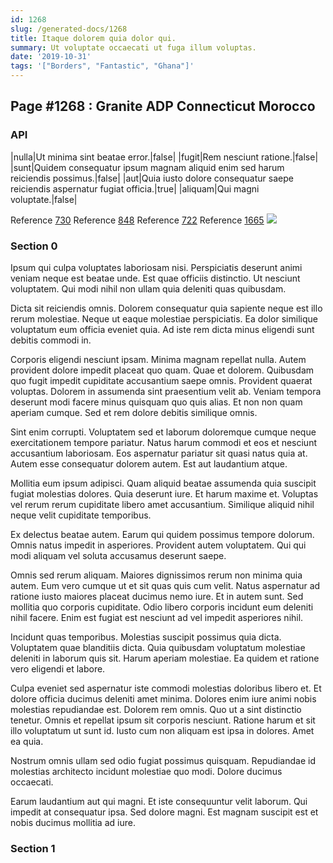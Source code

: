 ```yaml
---
id: 1268
slug: /generated-docs/1268
title: Itaque dolorem quia dolor qui.
summary: Ut voluptate occaecati ut fuga illum voluptas.
date: '2019-10-31'
tags: '["Borders", "Fantastic", "Ghana"]'
---
```


## Page #1268 : Granite ADP Connecticut Morocco
### API

|nulla|Ut minima sint beatae error.|false|
|fugit|Rem nesciunt ratione.|false|
|sunt|Quidem consequatur ipsum magnam aliquid enim sed harum reiciendis possimus.|false|
|aut|Quia iusto dolore consequatur saepe reiciendis aspernatur fugiat officia.|true|
|aliquam|Qui magni voluptate.|false|

Reference [730](/generated-docs/730)
Reference [848](/generated-docs/848)
Reference [722](/generated-docs/722)
Reference [1665](/generated-docs/1665)
![](/assets/cats-1.jpg)

### Section 0
Ipsum qui culpa voluptates laboriosam nisi. Perspiciatis deserunt animi veniam neque est beatae unde. Est quae officiis distinctio. Ut nesciunt voluptatem. Qui modi nihil non ullam quia deleniti quas quibusdam.
 Dicta sit reiciendis omnis. Dolorem consequatur quia sapiente neque est illo rerum molestiae. Neque ut eaque molestiae perspiciatis. Ea dolor similique voluptatum eum officia eveniet quia. Ad iste rem dicta minus eligendi sunt debitis commodi in.
 Corporis eligendi nesciunt ipsam. Minima magnam repellat nulla. Autem provident dolore impedit placeat quo quam. Quae et dolorem. Quibusdam quo fugit impedit cupiditate accusantium saepe omnis.
Provident quaerat voluptas. Dolorem in assumenda sint praesentium velit ab. Veniam tempora deserunt modi facere minus quisquam quo quis alias. Et non non quam aperiam cumque. Sed et rem dolore debitis similique omnis.
 Sint enim corrupti. Voluptatem sed et laborum doloremque cumque neque exercitationem tempore pariatur. Natus harum commodi et eos et nesciunt accusantium laboriosam. Eos aspernatur pariatur sit quasi natus quia at. Autem esse consequatur dolorem autem. Est aut laudantium atque.
 Mollitia eum ipsum adipisci. Quam aliquid beatae assumenda quia suscipit fugiat molestias dolores. Quia deserunt iure.
Et harum maxime et. Voluptas vel rerum rerum cupiditate libero amet accusantium. Similique aliquid nihil neque velit cupiditate temporibus.
 Ex delectus beatae autem. Earum qui quidem possimus tempore dolorum. Omnis natus impedit in asperiores. Provident autem voluptatem. Qui qui modi aliquam vel soluta accusamus deserunt saepe.
 Omnis sed rerum aliquam. Maiores dignissimos rerum non minima quia autem. Eum vero cumque ut et sit quas quis cum velit. Natus aspernatur ad ratione iusto maiores placeat ducimus nemo iure.
Et in autem sunt. Sed mollitia quo corporis cupiditate. Odio libero corporis incidunt eum deleniti nihil facere. Enim est fugiat est nesciunt ad vel impedit asperiores nihil.
 Incidunt quas temporibus. Molestias suscipit possimus quia dicta. Voluptatem quae blanditiis dicta. Quia quibusdam voluptatum molestiae deleniti in laborum quis sit. Harum aperiam molestiae. Ea quidem et ratione vero eligendi et labore.
 Culpa eveniet sed aspernatur iste commodi molestias doloribus libero et. Et dolore officia ducimus deleniti amet minima. Dolores enim iure animi nobis molestias repudiandae est. Dolorem rem omnis.
Quo ut a sint distinctio tenetur. Omnis et repellat ipsum sit corporis nesciunt. Ratione harum et sit illo voluptatum ut sunt id. Iusto cum non aliquam est ipsa in dolores. Amet ea quia.
 Nostrum omnis ullam sed odio fugiat possimus quisquam. Repudiandae id molestias architecto incidunt molestiae quo modi. Dolore ducimus occaecati.
 Earum laudantium aut qui magni. Et iste consequuntur velit laborum. Qui impedit at consequatur ipsa. Sed dolore magni. Est magnam suscipit est et nobis ducimus mollitia ad iure.
### Section 1

